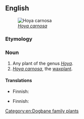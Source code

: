 ==English==
[[Image:Hoya carnosa1HUNDA.jpg|thumb|''[[Hoya carnosa]]'']]

===Etymology===
{{compound|wax|flower|lang=en}}

===Noun===
{{en-noun}}

# Any plant of the genus ''[[Hoya]]''.
# ''[[Hoya carnosa]]'', the [[waxplant]].

====Translations====
{{trans-top|plant of he genus ''Hoya''}}
* Finnish: {{t+|fi|posliinikukka}}
{{trans-mid}}
{{trans-bottom}}

{{trans-top|''Hoya carnosa''}}
* Finnish: {{t|fi|isoposliinikukka}}
{{trans-mid}}
{{trans-bottom}}

[[Category:en:Dogbane family plants]]